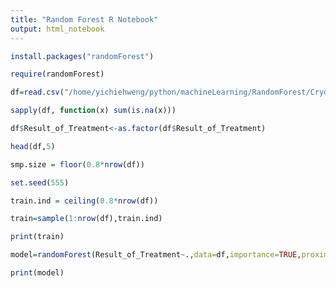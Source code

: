 ```yaml
---
title: "Random Forest R Notebook"
output: html_notebook
---
```

<!--Preliminaries-->
```r
install.packages("randomForest")
```

```r
require(randomForest)
```
<!--Load Data-->
```r
df=read.csv("/home/yichiehweng/python/machineLearning/RandomForest/Cryotherapy/data/Cryotherapy.csv")
```

```r
sapply(df, function(x) sum(is.na(x)))
```
```r
df$Result_of_Treatment<-as.factor(df$Result_of_Treatment)
```

```r
head(df,5)
```
<!--Create train and test data-->
```r
smp.size = floor(0.8*nrow(df)) 
```
```r
set.seed(555)   
```

```r
train.ind = ceiling(0.8*nrow(df))
```

```r
train=sample(1:nrow(df),train.ind)
```

```r
print(train)
```
<!--Train The Random Forest Classifier-->
```r
model=randomForest(Result_of_Treatment~.,data=df,importance=TRUE,proximity=TRUE,ntree=500,subset=train, na.action = na.fail)
```
```r
print(model)
```

